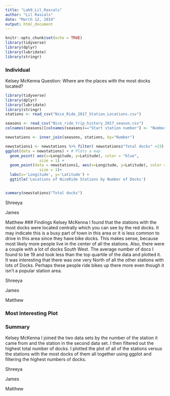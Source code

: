 ```yaml
---
title: "Lab9_Lil_Rascals"
author: "Lil Rascals"
date: "March 12, 2019"
output: html_document
---
```


```r
knitr::opts_chunk$set(echo = TRUE)
library(tidyverse)
library(dplyr)
library(lubridate)
library(stringr)
```
### Individual 
Kelsey McKenna
Question: 
  Where are the places with the most docks located?


```r
library(tidyverse)
library(dplyr)
library(lubridate)
library(stringr)
stations <- read_csv("Nice_Ride_2017_Station_Locations.csv")

seasons <- read_csv("Nice_ride_trip_history_2017_season.csv")
colnames(seasons)[colnames(seasons)=="Start station number"] <- "Number"

newstations <- inner_join(seasons, stations, by="Number") 

newstations1 <- newstations %>% filter( newstations$"Total docks" >23)
ggplot(data = newstations) + # Plots a map 
  geom_point( aes(x=Longitude, y=Latitude), color = "blue",
               size = 1) +
  geom_point(data = newstations1, aes(x=Longitude, y=Latitude), color = "red",
               size = 1)+
  labs(x='Longitude', y='Latitude') +
  ggtitle('Locations of NiceRide Stations by Number of Docks')


summary(newstations$"Total docks")


```
Shreeya 


James


Matthew
### Findings
Kelsey McKenna
I found that the stations with the most docks were located centrally which you can see by the red docks. It may indicate this is a busy part of town in this area or it is less common to drive in this area since they have bike docks. This makes sense, because most likely more people live in the center of all the stations. Also, there were a couple with a lot of docks South West. The average number of docs I found to be 19 and took less than the top quartile of the data and plotted it. It was interesting that there was one very North of all the other stations with lots of Docks. Perhaps these people ride bikes up there more even though it isn't a popular station area. 

Shreeya

James

Matthew

### Most Interesting Plot

### Summary
Kelsey McKenna
I joined the two data sets by the number of the station it came from and the station in the second data set. I then filtered out the highest total number of docks. I plotted the plot of all of the stations versus the stations with the most docks of them all together using ggplot and filtering the highest numbers of docks. 

Shreeya 


James 



Matthew







